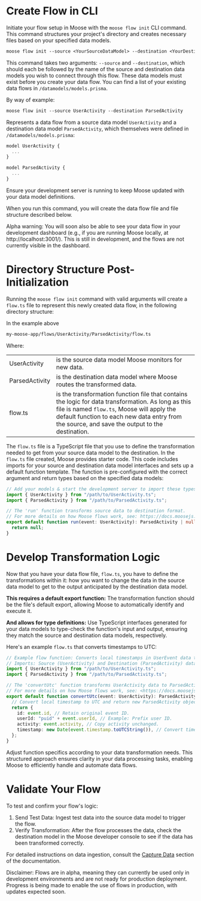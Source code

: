 
# Create Flow in CLI

Initiate your flow setup in Moose with the `moose flow init` CLI command. This command structures your project's directory and creates necessary files based on your specified data models.

```txt filename="Terminal" copy
moose flow init --source <YourSourceDataModel> --destination <YourDestinationDataModel>
```

This command takes two arguments: `--source` and `--destination`, which should each be followed by the name of the source and destination data models you wish to connect through this flow.
These data models must exist before you create your data flow. You can find a list of your existing data flows in `/datamodels/models.prisma`.

By way of example:

```txt filename="Terminal" copy
moose flow init --source UserActivity --destination ParsedActivity
```

Represents a data flow from a source data model `UserActivity` and a destination data model `ParsedActivity`, which themselves were defined in `/datamodels/models.prisma`:

```ts filename="models.prisma"
model UserActivity {
  ...
}

model ParsedActivity {
  ...
}
```

Ensure your development server is running to keep Moose updated with your data model definitions.

When you run this command, you will create the data flow file and file structure described below.

<Callout type="warning" emoji="ℹ️">
  Alpha warning: You will soon also be able to see your data flow in your
  development dashboard (e.g., if you are running Moose locally, at
  http://localhost:3001/). This is still in development, and the flows are not
  currently visible in the dashboard.
</Callout>

# Directory Structure Post-Initialization

Running the `moose flow init` command with valid arguments will create a `flow.ts` file to represent this newly created data flow, in the following directory structure:

<FileTree>
  <FileTree.Folder name="my-moose-app" defaultOpen>
    <FileTree.Folder name="flows" defaultOpen>
      <FileTree.Folder name="UserActivity" defaultOpen>
        <FileTree.Folder name="ParsedActivity" defaultOpen>
          <FileTree.File name="flow.ts" />
        </FileTree.Folder>
      </FileTree.Folder>
    </FileTree.Folder>
  </FileTree.Folder>
</FileTree>

In the example above

```txt filename="Terminal"
my-moose-app/flows/UserActivity/ParsedActivity/flow.ts
```

Where:

|                |                                                                                                                                                                                                                                                     |
| -------------- | --------------------------------------------------------------------------------------------------------------------------------------------------------------------------------------------------------------------------------------------------- |
| UserActivity   | is the source data model Moose monitors for new data.                                                                                                                                                                                               |
| ParsedActivity | is the destination data model where Moose routes the transformed data.                                                                                                                                                                              |
| flow.ts        | is the transformation function file that contains the logic for data transformation. As long as this file is named `flow.ts`, Moose will apply the default function to each new data entry from the source, and save the output to the destination. |

The `flow.ts` file is a TypeScript file that you use to define the transformation needed to get from your source data model to the destination.
In the `flow.ts` file created, Moose provides starter code. This code includes imports for your source and destination data model interfaces and sets up a default function template. The function is pre-configured with the correct argument and return types based on the specified data models:

```ts filename="flow.ts" copy {2-3,7}
// Add your models & start the development server to import these types
import { UserActivity } from "/path/to/UserActivity.ts";
import { ParsedActivity } from "/path/to/ParsedActivity.ts";

// The 'run' function transforms source data to destination format.
// For more details on how Moose flows work, see: https://docs.moosejs.com
export default function run(event: UserActivity): ParsedActivity | null {
  return null;
}
```

# Develop Transformation Logic

Now that you have your data flow file, `flow.ts`, you have to define the transformations within it:
how you want to change the data in the source data model to get to the output anticipated by the destination data model.

**This requires a default export function:** The transformation function should be the file's default export, allowing Moose to automatically identify and execute it.

**And allows for type definitions:** Use TypeScript interfaces generated for your data models to type-check the function's input and output, ensuring they match the source and destination data models, respectively.

Here's an example `flow.ts` that converts timestamps to UTC:

```ts filename="flow.ts" copy {3-4,8}
// Example flow function: Converts local timestamps in UserEvent data to UTC.
// Imports: Source (UserActivity) and Destination (ParsedActivity) data models.
import { UserActivity } from "/path/to/UserActivity.ts";
import { ParsedActivity } from "/path/to/ParsedActivity.ts";

// The 'convertUtc' function transforms UserActivity data to ParsedActivity format.
// For more details on how Moose flows work, see: <https://docs.moosejs.com/flows>
export default function convertUtc(event: UserActivity): ParsedActivity {
  // Convert local timestamp to UTC and return new ParsedActivity object.
  return {
    id: event.id, // Retain original event ID.
    userId: "puid" + event.userId, // Example: Prefix user ID.
    activity: event.activity, // Copy activity unchanged.
    timestamp: new Date(event.timestamp.toUTCString()), // Convert timestamp to UTC.
  };
}
```

Adjust function specifics according to your data transformation needs. This structured approach ensures clarity in your
data processing tasks, enabling Moose to efficiently handle and automate data flows.

# Validate Your Flow

To test and confirm your flow's logic:

1. Send Test Data: Ingest test data into the source data model to trigger the flow.
2. Verify Transformation: After the flow processes the data, check the destination model in the
   Moose developer console to see if the data has been transformed correctly.

For detailed instructions on data ingestion, consult the [Capture Data](../data-models/capture-data.mdx) section of the documentation.

<Callout type="info" emoji="ℹ️">
  Disclaimer: Flows are in alpha, meaning they can currently be used only in
  development environments and are not ready for production deployment. Progress
  is being made to enable the use of flows in production, with updates expected
  soon.
</Callout>
